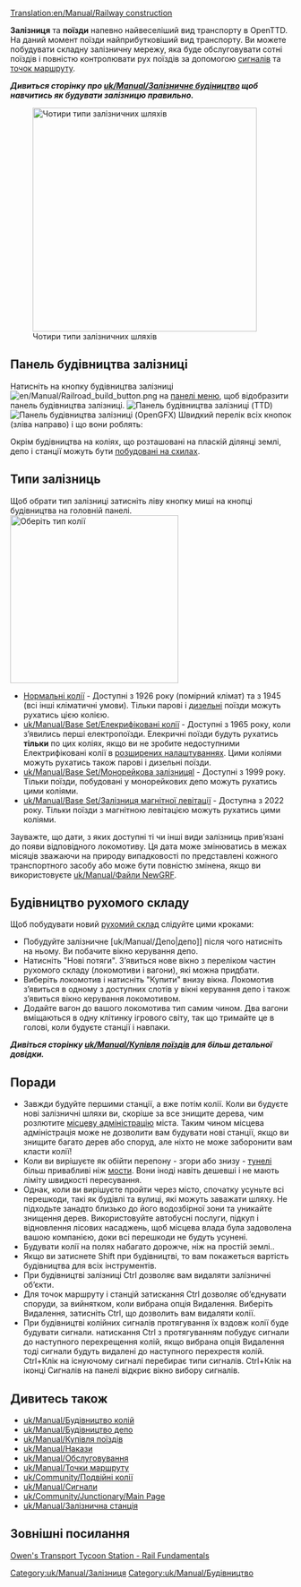 [[Translation:en/Manual/Railway construction]]
{{uk/Manual/Зміст}}

'''Залізниця''' та '''поїзди''' напевно найвеселіший вид транспорту в OpenTTD. На даний момент поїзди найприбутковіший вид транспорту. Ви можете побудувати складну залізничну мережу, яка буде обслуговувати сотні поїздів і повністю контролювати рух поїздів за допомогою [[uk/Manual/Сигнали|сигналів]] та [[uk/Manual/Точки маршруту|точок маршруту]].

'''''Дивиться сторінку про [[uk/Manual/Залізничне будіництво]] щоб навчитись як будувати залізницю правильно.'''''


[[File:en/Manual/4 Types of railway.png|thumb|none|400px|Чотири типи залізничних шляхів]]

==Панель будівництва залізниці==
Натисніть на кнопку будівництва залізниці [[File:en/Manual/Railroad build button.png]] на  [[uk/Manual/Інтерфейс гри#panel-meniu|панелі меню]], щоб відобразити панель будівництва залізниці.
[[File:en/Manual/Railroad ConstructionTTD.png|none|frame|Панель будівництва залізниці (TTD)]]
[[File:en/Manual/Railroad ConstructionOGFX.png|none|frame| Панель будівництва залізниці (OpenGFX)]]
Швидкий перелік всіх кнопок (зліва направо) і що вони роблять:
{{uk/Manual/Огляд панелі залізниці}}

Окрім будівництва на коліях, що розташовані на пласкій ділянці землі, депо і станції можуть бути [[uk/Archive/Manual/Налаштування/Будівництво на схилах|побудовані на схилах]].

==Типи залізниць==
Щоб обрати тип залізниці затисніть ліву кнопку миші на кнопці будівництва на головній панелі. 
[[File:uk/Manual/Openttd-rail1.png|300px|none|frame|Оберіть тип колії]]
* [[uk/Manual/Base Set/Залізниця|Нормальні колії]] - Доступні з 1926 року (помірний клімат) та з 1945 (всі інші кліматичні умови). Тільки парові і [https://uk.wikipedia.org/wiki/Тепловоз дизельні] поїзди можуть рухатись цією колією.
* [[uk/Manual/Base Set/Елекрифіковані колії]] - Доступні з 1965 року, коли зʼявились перші електропоїзди. Елекричні поїзди будуть рухатись '''тільки''' по цих коліях, якщо ви не зробите недоступними Електрифіковані колії в [[uk/Archive/Manual/Settings/Розширені налаштування|розширених налаштуваннях]]. Цими коліями можуть рухатись також парові і дизельні поїзди.
* [[uk/Manual/Base Set/Монорейкова залізницяl]] - Доступні з 1999 року. Тільки поїзди, побудовані у монорейкових депо можуть рухатись цими коліями.
* [[uk/Manual/Base Set/Залізниця магнітної левітації]] - Доступна з 2022 року. Тільки поїзди з магнітною левітацією можуть рухатись цими коліями.

Зауважте, що дати, з яких доступні ті чи інші види залізниць привʼязані до появи відповідного локомотиву. Ця дата може змінюватись в межах місяців зважаючи на природу випадковості по представлені кожного транспортного засобу або може бути повністю змінена, якщо ви використовуєте [[uk/Manual/Файли NewGRF]].

==Будівництво рухомого складу==
Щоб побудувати новий [[uk/Manual/Рухомий склад|рухомий склад]] слідуйте цими кроками:
*Побудуйте залізничне [uk/Manual/Депо|депо]] після чого натисніть на ньому. Ви побачите вікно керування депо.
*Натисніть "Нові потяги". Зʼявиться нове вікно з переліком частин рухомого складу (локомотиви і вагони), які можна придбати.
*Виберіть локомотив і натисніть "Купити" внизу вікна. Локомотив зʼявиться в одному з доступних слотів у вікні керування депо і також зʼявиться вікно керування локомотивом.
*Додайте вагон до вашого локомотива тип самим чином. Два вагони вміщаються в одну клітинку ігрового світу, так що тримайте це в голові, коли будуєте станції і навпаки.


'''''Дивіться сторінку [[uk/Manual/Купівля поїздів]] для більш детальної довідки.'''''

==Поради==
*Завжди будуйте першими станції, а вже потім колії. Коли ви будуєте нові залізничні шляхи ви, скоріше за все знищите дерева, чим розлютите [[uk/Manual/Місцева адміністрація|місцеву адміністрацію]] міста. Таким чином місцева адміністрація  може не дозволити вам будувати нові станції, якщо ви знищите багато дерев або споруд, але ніхто не може заборонити вам класти колії!
*Коли ви вирішуєте як обійти перепону - згори або знизу - [[uk/Manual/Тунелі|тунелі]] більш привабливі ніж [[uk/Manual/Мости|мости]]. Вони іноді навіть дешевші і не мають ліміту швидкості пересування.
*Однак, коли ви вирішуєте пройти через місто, спочатку усуньте всі перешкоди, такі як будівлі та вулиці, які можуть заважати шляху. Не підходьте занадто близько до його водозбірної зони та уникайте знищення дерев. Використовуйте автобусні послуги, підкуп і відновлення лісових насаджень, щоб місцева влада була задоволена вашою компанією, доки всі перешкоди не будуть усунені.
*Будувати колії на полях набагато дорожче, ніж на простій землі..
*Якщо ви затиснете Shift при будівництві, то вам покажеться вартість будівництва для всіх інструментів.
*При будівництві залізниці Ctrl дозволяє вам видаляти залізничні обʼєкти.
*Для точок маршруту і станцій затискання Ctrl дозволяє обʼєднувати споруди, за вийнятком, коли вибрана опція Видалення. Виберіть Видалення, затисніть Ctrl, що дозволить вам видаляти колії.
*При будівництві колійних сигналів протягування їх вздовж колії буде будувати сигнали. натискання Ctrl з протягуванням побудує сигнали до наступного перехрещення колій, якщо вибрана опція Видалення тоді сигнали будуть видалені до наступного перехрестя колій. Ctrl+Клік на існуючому сигналі перебирає типи сигналів. Ctrl+Клік на іконці Сигналів на панелі відкриє вікно вибору сигналів.

==Дивитесь також==
*[[uk/Manual/Будівництво колій]]
*[[uk/Manual/Будівництво депо]]
*[[uk/Manual/Купівля поїздів]]
*[[uk/Manual/Накази]]
*[[uk/Manual/Обслуговування]]
*[[uk/Manual/Точки маршруту]]
*[[uk/Community/Подвійні колії]]
*[[uk/Manual/Сигнали]]
*[[uk/Community/Junctionary/Main Page]]
*[[uk/Manual/Залізнична станція]]

==Зовнішні посилання==
[https://www.transporttycoon.net/rail Owen's Transport Tycoon Station - Rail Fundamentals]

[[Category:uk/Manual/Залізниця]]
[[Category:uk/Manual/Будівництво]]